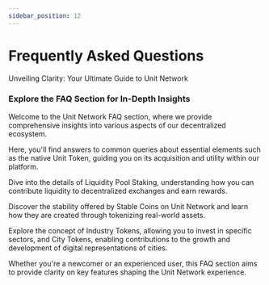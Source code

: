 ```yaml
---
sidebar_position: 12
---
```


# Frequently Asked Questions

Unveiling Clarity: Your Ultimate Guide to Unit Network

### Explore the FAQ Section for In-Depth Insights

Welcome to the Unit Network FAQ section, where we provide comprehensive insights into various aspects of our decentralized ecosystem.

Here, you'll find answers to common queries about essential elements such as the native Unit Token, guiding you on its acquisition and utility within our platform.

Dive into the details of Liquidity Pool Staking, understanding how you can contribute liquidity to decentralized exchanges and earn rewards.

Discover the stability offered by Stable Coins on Unit Network and learn how they are created through tokenizing real-world assets.

Explore the concept of Industry Tokens, allowing you to invest in specific sectors, and City Tokens, enabling contributions to the growth and development of digital representations of cities.

Whether you're a newcomer or an experienced user, this FAQ section aims to provide clarity on key features shaping the Unit Network experience.
